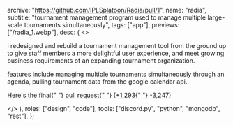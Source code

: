   archive: "https://github.com/IPLSplatoon/Radia/pull/1",
  name: "radia",
  subtitle:
    "tournament management program used to manage multiple large-scale tournaments simultaneously",
  tags: ["app"],
  previews: ["/radia_1.webp"],
  desc: (
    <>
      <p>
        i redesigned and rebuild a tournament management tool from the ground up
        to give staff members a more delightful user experience, and meet
        growing business requirements of an expanding tournament organization.
      </p>
      <p>
        features include managing multiple tournaments simultaneously through an
        agenda, pulling tournament data from the google calendar api.
      </p>
      <p>
        Here's the final{" "}
        <a
          class="text-slate-200 font-medium"
          href="https://github.com/IPLSplatoon/Radia/pull/1"
        >
          pull request{" "}
          <span class="text-slate-600">
            (<span class="text-green-500">+1,293</span>{" "}
            <span class="text-red-500">-3,247</span>)
          </span>
        </a>
      </p>
    </>
  ),
  roles: ["design", "code"],
  tools: ["discord.py", "python", "mongodb", "rest"],
};
